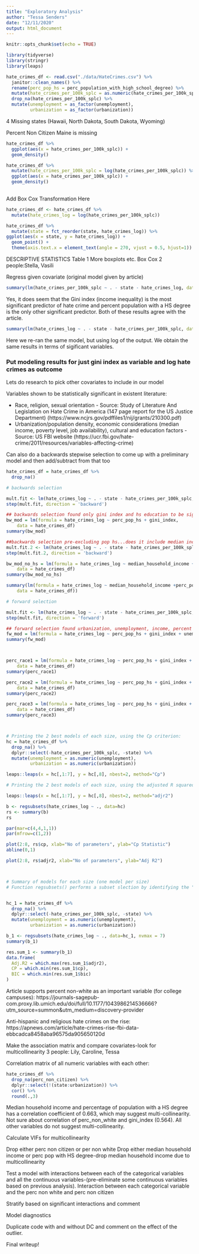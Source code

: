 ```yaml
---
title: "Exploratory Analysis"
author: "Tessa Senders"
date: "12/11/2020"
output: html_document
---
```


```r
knitr::opts_chunk$set(echo = TRUE)
```

```r
library(tidyverse)
library(stringr)
library(leaps)
```


```r
hate_crimes_df <- read.csv("./data/HateCrimes.csv") %>%
  janitor::clean_names() %>%
  rename(perc_pop_hs = perc_population_with_high_school_degree) %>% 
  mutate(hate_crimes_per_100k_splc = as.numeric(hate_crimes_per_100k_splc)) %>%
  drop_na(hate_crimes_per_100k_splc) %>%
  mutate(unemployment = as_factor(unemployment),
         urbanization = as_factor(urbanization))
```

4 Missing states (Hawaii, North Dakota, South Dakota, Wyoming)

Percent Non Citizen Maine is missing


```r
hate_crimes_df %>%
  ggplot(aes(x = hate_crimes_per_100k_splc)) +
  geom_density()
```


```r
hate_crimes_df %>%
  mutate(hate_crimes_per_100k_splc = log(hate_crimes_per_100k_splc)) %>%
  ggplot(aes(x = hate_crimes_per_100k_splc)) +
  geom_density()
  
```


Add Box Cox Transformation Here


```r
hate_crimes_df <- hate_crimes_df %>%
  mutate(hate_crimes_log = log(hate_crimes_per_100k_splc))
```

```r
hate_crimes_df %>%
  mutate(state = fct_reorder(state, hate_crimes_log)) %>%
ggplot(aes(x = state, y = hate_crimes_log)) +
  geom_point() +
  theme(axis.text.x = element_text(angle = 270, vjust = 0.5, hjust=1))
```

DESCRIPTIVE STATISTICS 
Table 1
More boxplots
etc.
Box Cox
2 people:Stella, Vasili


Regress given covariate (original model given by article)

```r
summary(lm(hate_crimes_per_100k_splc ~ . - state - hate_crimes_log, data = hate_crimes_df))
```

Yes, it does seem that the Gini index (income inequality) is the most significant predictor of hate crime and percent population with a HS degree is the only other significant predictor. Both of these results agree with the article.


```r
summary(lm(hate_crimes_log ~ . - state - hate_crimes_per_100k_splc, data = hate_crimes_df))
```

Here we re-ran the same model, but using log of the output. We obtain the same results in terms of sigificant variables. 

### Put modeling results for just gini index as variable and log hate crimes as outcome

Lets do research to pick other covariates to include in our model

Variables shown to be statistically significant in existent literature: 

- Race, religion, sexual orientation - Source: Study of Literature And Legislation on Hate Crime in America (147 page report for the US Justice Department) (https://www.ncjrs.gov/pdffiles1/nij/grants/210300.pdf)
- Urbanization/population density, economic considerations (median income, poverty level, job availability), cultural and education factors - Source: US FBI website (https://ucr.fbi.gov/hate-crime/2011/resources/variables-affecting-crime)

Can also do a backwards stepwise selection to come up with a preliminary model and then add/subtract from that too

```r
hate_crimes_df = hate_crimes_df %>%
  drop_na()

# backwards selection

mult.fit <- lm(hate_crimes_log ~ . - state - hate_crimes_per_100k_splc, data = hate_crimes_df)
step(mult.fit, direction = 'backward')

## backwards selection found only gini index and hs education to be significant
bw_mod = lm(formula = hate_crimes_log ~ perc_pop_hs + gini_index, 
    data = hate_crimes_df)
summary(bw_mod)

##backwards selection pre-excluding pop hs...does it include median income???
mult.fit.2 <- lm(hate_crimes_log ~ . - state - hate_crimes_per_100k_splc -perc_pop_hs, data = hate_crimes_df)
step(mult.fit.2, direction = 'backward')

bw_mod_no_hs = lm(formula = hate_crimes_log ~ median_household_income + gini_index, 
    data = hate_crimes_df)
summary(bw_mod_no_hs)

summary(lm(formula = hate_crimes_log ~ median_household_income +perc_pop_hs + gini_index, 
    data = hate_crimes_df))

# forward selection

mult.fit <- lm(hate_crimes_log ~ . - state - hate_crimes_per_100k_splc, data = hate_crimes_df)
step(mult.fit, direction = 'forward')

## forward selection found urbanization, unemployment, income, percent hs education, percent non-citizen, percent non-white and gini index to be significant
fw_mod = lm(formula = hate_crimes_log ~ perc_pop_hs + gini_index + unemployment + urbanization + median_household_income + perc_non_citizen + perc_non_white, data = hate_crimes_df)
summary(fw_mod)



perc_race1 = lm(formula = hate_crimes_log ~ perc_pop_hs + gini_index + perc_non_white + perc_non_citizen, 
    data = hate_crimes_df)
summary(perc_race1)

perc_race2 = lm(formula = hate_crimes_log ~ perc_pop_hs + gini_index + perc_non_citizen, 
    data = hate_crimes_df)
summary(perc_race2)

perc_race3 = lm(formula = hate_crimes_log ~ perc_pop_hs + gini_index + perc_non_white, 
    data = hate_crimes_df)
summary(perc_race3)



# Printing the 2 best models of each size, using the Cp criterion:
hc = hate_crimes_df %>%
  drop_na() %>%
  dplyr::select(-hate_crimes_per_100k_splc, -state) %>%
  mutate(unemployment = as.numeric(unemployment),
         urbanization = as.numeric(urbanization))

leaps::leaps(x = hc[,1:7], y = hc[,8], nbest=2, method="Cp")

# Printing the 2 best models of each size, using the adjusted R squared criterion:

leaps::leaps(x = hc[,1:7], y = hc[,8], nbest=2, method="adjr2")

b <- regsubsets(hate_crimes_log ~ ., data=hc)
rs <- summary(b)
rs

par(mar=c(4,4,1,1))
par(mfrow=c(1,2))

plot(2:8, rs$cp, xlab="No of parameters", ylab="Cp Statistic")
abline(0,1)

plot(2:8, rs$adjr2, xlab="No of parameters", ylab="Adj R2")



# Summary of models for each size (one model per size)
# Function regsubsets() performs a subset slection by identifying the "best" model that contains a certain number of predictors. By default "best" is chosen using SSE/RSS (smaller is better).


hc_1 = hate_crimes_df %>%
  drop_na() %>%
  dplyr::select(-hate_crimes_per_100k_splc, -state) %>%
  mutate(unemployment = as.numeric(unemployment),
         urbanization = as.numeric(urbanization))

b_1 <- regsubsets(hate_crimes_log ~ ., data=hc_1, nvmax = 7)
summary(b_1)

res.sum_1 <- summary(b_1)
data.frame(
  Adj.R2 = which.max(res.sum_1$adjr2),
  CP = which.min(res.sum_1$cp),
  BIC = which.min(res.sum_1$bic)
)

```
Article supports percent non-white as an important variable (for college campuses): https://journals-sagepub-com.proxy.lib.umich.edu/doi/full/10.1177/1043986214536666?utm_source=summon&utm_medium=discovery-provider

Anti-hispanic and religious hate crimes on the rise: https://apnews.com/article/hate-crimes-rise-fbi-data-ebbcadca8458aba96575da905650120d

Make the association matrix and compare covariates-look for multicollinearity
3 people: Lily, Caroline, Tessa

Correlation matrix of all numeric variables with each other:

```r
hate_crimes_df %>% 
  drop_na(perc_non_citizen) %>%
  dplyr::select(!(state:urbanization)) %>% 
  cor() %>% 
  round(.,3)
```

Median household income and percentage of population with a HS degree has a correlation coefficient of 0.663, which may suggest multi-collinearity. Not sure about correlation of perc_non_white and gini_index (0.564). All other variables do not suggest multi-collinearity.

Calculate VIFs for multicollinearity

Drop either perc non citizen or per non white
Drop either median household income or perc pop with HS degree-drop median household income due to multicollinearity

Test a model with interactions between each of the categorical variables and all the continuous variables-(pre-eliminate some continuous variables based on previous analysis).  Interaction between each categorical variable and the perc non white and perc non citizen

Stratify based on significant interactions and comment

Model diagnostics

Duplicate code with and without DC and comment on the effect of the outlier.

Final writeup!








